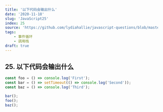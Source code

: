 ```yaml
---
title: '以下代码会输出什么'
date: '2020-11-18'
slug: 'JavaScript25'
index: 25
source: 'https://github.com/lydiahallie/javascript-questions/blob/master/zh-CN/README-zh_CN.md#30-%E8%BE%93%E5%87%BA%E6%98%AF%E4%BB%80%E4%B9%88'
tags:
    - 事件循环
    - 调用栈
draft: true
---
```


## 25. 以下代码会输出什么

```js:index.js
const foo = () => console.log('First');
const bar = () => setTimeout(() => console.log('Second'));
const baz = () => console.log('Third');

bar();
foo();
baz();
```
